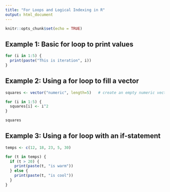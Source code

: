 ```yaml
---
title: "For Loops and Logical Indexing in R"
output: html_document
---
```


```r
knitr::opts_chunk$set(echo = TRUE)
```

## Example 1: Basic for loop to print values

```r
for (i in 1:5) {
  print(paste("This is iteration", i))
}
```

## Example 2: Using a for loop to fill a vector

```r
squares <- vector("numeric", length=5)   # create an empty numeric vector

for (i in 1:5) {
  squares[i] <- i^2
}

squares
```

## Example 3: Using a for loop with an if-statement

```r
temps <- c(12, 18, 23, 5, 30)

for (t in temps) {
  if (t > 20) {
    print(paste(t, "is warm"))
  } else {
    print(paste(t, "is cool"))
  }
}
```

